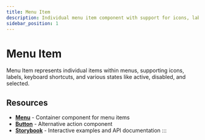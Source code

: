 ```yaml
---
title: Menu Item
description: Individual menu item component with support for icons, labels, shortcuts, and various interaction states
sidebar_position: 1
---
```



# Menu Item

Menu Item represents individual items within menus, supporting icons, labels, keyboard shortcuts, and various states like active, disabled, and selected.

## Resources

- **[Menu](/docs/components/menu)** - Container component for menu items
- **[Button](/docs/components/button)** - Alternative action component
- **[Storybook](https://elevate-core-ui.inform-cloud.io/?path=/docs/components-menu-item)** - Interactive examples and API documentation
:::